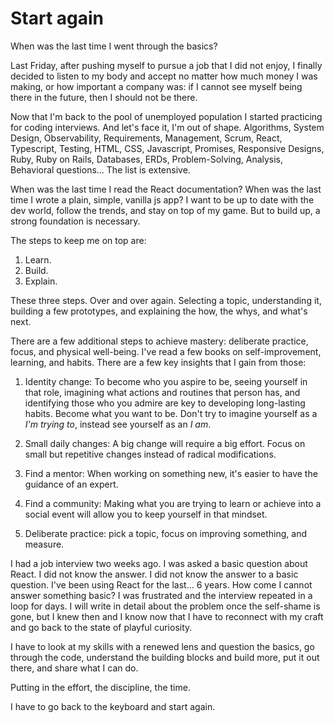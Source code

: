 # Start again

When was the last time I went through the basics?

Last Friday, after pushing myself to pursue a job that I did not enjoy, I finally decided to listen to my body and accept no matter how much money I was making, or how important a company was: if I cannot see myself being there in the future, then I should not be there.

Now that I'm back to the pool of unemployed population I started practicing for coding interviews. And let's face it, I'm out of shape. Algorithms, System Design, Observability, Requirements, Management, Scrum, React, Typescript, Testing, HTML, CSS, Javascript, Promises, Responsive Designs, Ruby, Ruby on Rails, Databases, ERDs, Problem-Solving, Analysis, Behavioral questions... The list is extensive.

When was the last time I read the React documentation? When was the last time I wrote a plain, simple, vanilla js app? I want to be up to date with the dev world, follow the trends, and stay on top of my game. But to build up, a strong foundation is necessary.

The steps to keep me on top are:

1. Learn.
2. Build.
3. Explain.

These three steps. Over and over again. Selecting a topic, understanding it, building a few prototypes, and explaining the how, the whys, and what's next.

There are a few additional steps to achieve mastery: deliberate practice, focus, and physical well-being. I've read a few books on self-improvement, learning, and habits. There are a few key insights that I gain from those:

1. Identity change: To become who you aspire to be, seeing yourself in that role, imagining what actions and routines that person has, and identifying those who you admire are key to developing long-lasting habits. Become what you want to be. Don't try to imagine yourself as a _I'm trying to_, instead see yourself as an _I am_.

2. Small daily changes: A big change will require a big effort. Focus on small but repetitive changes instead of radical modifications.

3. Find a mentor: When working on something new, it's easier to have the guidance of an expert.

4. Find a community: Making what you are trying to learn or achieve into a social event will allow you to keep yourself in that mindset.

5. Deliberate practice: pick a topic, focus on improving something, and measure.

I had a job interview two weeks ago. I was asked a basic question about React. I did not know the answer. I did not know the answer to a basic question. I've been using React for the last... 6 years. How come I cannot answer something basic? I was frustrated and the interview repeated in a loop for days. I will write in detail about the problem once the self-shame is gone, but I knew then and I know now that I have to reconnect with my craft and go back to the state of playful curiosity.

I have to look at my skills with a renewed lens and question the basics, go through the code, understand the building blocks and build more, put it out there, and share what I can do.

Putting in the effort, the discipline, the time.

I have to go back to the keyboard and start again.
